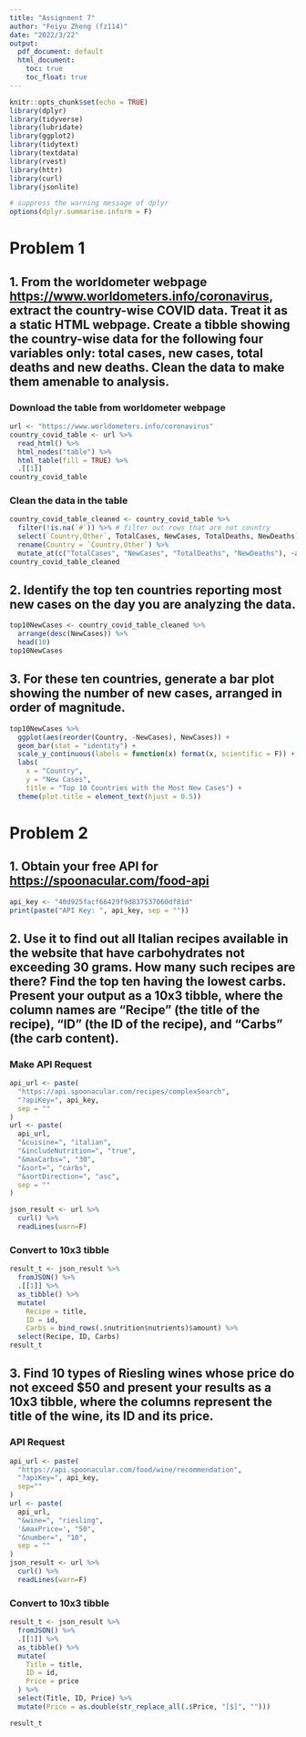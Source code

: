 ```yaml
---
title: "Assignment 7"
author: "Feiyu Zheng (fz114)"
date: "2022/3/22"
output:
  pdf_document: default
  html_document:
    toc: true
    toc_float: true
---
```


```r
knitr::opts_chunk$set(echo = TRUE)
library(dplyr)
library(tidyverse)
library(lubridate)
library(ggplot2)
library(tidytext)
library(textdata)
library(rvest)
library(httr)
library(curl)
library(jsonlite)

# suppress the warning message of dplyr
options(dplyr.summarise.inform = F)
```

# Problem 1

## 1. From the worldometer webpage [https://www.worldometers.info/coronavirus](https://www.worldmeters.info/coronavirus){.uri}, extract the country-wise COVID data. Treat it as a static HTML webpage. Create a tibble showing the country-wise data for the following four variables only: total cases, new cases, total deaths and new deaths. Clean the data to make them amenable to analysis.

### Download the table from worldometer webpage

```r
url <- "https://www.worldometers.info/coronavirus"
country_covid_table <- url %>%
  read_html() %>%
  html_nodes("table") %>%
  html_table(fill = TRUE) %>%
  .[[1]]
country_covid_table
```

### Clean the data in the table

```r
country_covid_table_cleaned <- country_covid_table %>%
  filter(!is.na(`#`)) %>% # filter out rows that are not country
  select(`Country,Other`, TotalCases, NewCases, TotalDeaths, NewDeaths) %>% # choose columns
  rename(Country = `Country,Other`) %>%
  mutate_at(c("TotalCases", "NewCases", "TotalDeaths", "NewDeaths"), ~as.integer(str_replace_all(., "[,+]", ""))) # clean the numeric data
country_covid_table_cleaned
```

## 2. Identify the top ten countries reporting most new cases on the day you are analyzing the data.

```r
top10NewCases <- country_covid_table_cleaned %>%
  arrange(desc(NewCases)) %>%
  head(10)
top10NewCases
```

## 3. For these ten countries, generate a bar plot showing the number of new cases, arranged in order of magnitude.

```r
top10NewCases %>%
  ggplot(aes(reorder(Country, -NewCases), NewCases)) +
  geom_bar(stat = "identity") +
  scale_y_continuous(labels = function(x) format(x, scientific = F)) +
  labs(
    x = "Country",
    y = "New Cases",
    title = "Top 10 Countries with the Most New Cases") +
  theme(plot.title = element_text(hjust = 0.5))
```

# Problem 2

## 1. Obtain your free API for <https://spoonacular.com/food-api>

```r
api_key <- "40d925facf66429f9d837537060df81d"
print(paste("API Key: ", api_key, sep = ""))
```

## 2. Use it to find out all Italian recipes available in the website that have carbohydrates not exceeding 30 grams. How many such recipes are there? Find the top ten having the lowest carbs. Present your output as a 10x3 tibble, where the column names are "Recipe" (the title of the recipe), "ID" (the ID of the recipe), and "Carbs" (the carb content).

### Make API Request

```r
api_url <- paste(
  "https://api.spoonacular.com/recipes/complexSearch",
  "?apiKey=", api_key,
  sep = ""
)
url <- paste(
  api_url,
  "&cuisine=", "italian",
  "&includeNutrition=", "true",
  "&maxCarbs=", "30",
  "&sort=", "carbs",
  "&sortDirection=", "asc",
  sep = ""
)

json_result <- url %>%
  curl() %>%
  readLines(warn=F)
```

### Convert to 10x3 tibble

```r

result_t <- json_result %>%
  fromJSON() %>%
  .[[1]] %>%
  as_tibble() %>%
  mutate(
    Recipe = title,
    ID = id,
    Carbs = bind_rows(.$nutrition$nutrients)$amount) %>%
  select(Recipe, ID, Carbs)
result_t
```

## 3. Find 10 types of Riesling wines whose price do not exceed \$50 and present your results as a 10x3 tibble, where the columns represent the title of the wine, its ID and its price.

### API Request

```r
api_url <- paste(
  "https://api.spoonacular.com/food/wine/recommendation",
  "?apiKey=", api_key,
  sep=""
)
url <- paste(
  api_url,
  "&wine=", "riesling",
  '&maxPrice=', "50",
  "&number=", "10",
  sep = ""
)
json_result <- url %>%
  curl() %>%
  readLines(warn=F)
```

### Convert to 10x3 tibble

```r
result_t <- json_result %>%
  fromJSON() %>%
  .[[1]] %>%
  as_tibble() %>%
  mutate(
    Title = title,
    ID = id,
    Price = price
  ) %>%
  select(Title, ID, Price) %>%
  mutate(Price = as.double(str_replace_all(.$Price, "[$]", "")))

result_t
```
